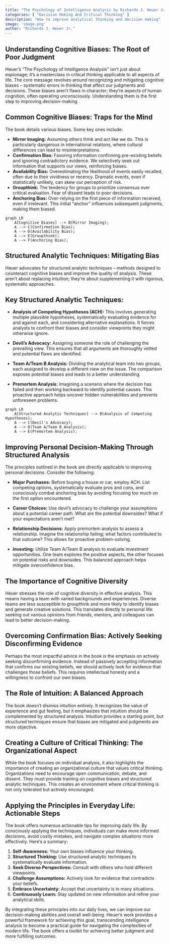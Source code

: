 ```yaml
---
title: "The Psychology of Intelligence Analysis by Richards J. Heuer Jr."
categories: [ "Decision Making And Critical Thinking" ]
description: "How to improve analytical thinking and decision making"
image: 'image.png'
author: "Richards J. Heuer Jr."
---
```

## Understanding Cognitive Biases: The Root of Poor Judgment

Heuer's "The Psychology of Intelligence Analysis" isn't just about espionage; it's a masterclass in critical thinking applicable to all aspects of life.  The core message revolves around recognizing and mitigating cognitive biases – systematic errors in thinking that affect our judgments and decisions. These biases aren't flaws in character; they're aspects of human cognition, often operating unconsciously. Understanding them is the first step to improving decision-making.

## Common Cognitive Biases: Traps for the Mind

The book details various biases. Some key ones include:

* **Mirror Imaging:** Assuming others think and act like we do.  This is particularly dangerous in international relations, where cultural differences can lead to misinterpretations.
* **Confirmation Bias:** Favoring information confirming pre-existing beliefs and ignoring contradictory evidence.  We selectively seek out information that supports our views, reinforcing biases.
* **Availability Bias:** Overestimating the likelihood of events easily recalled, often due to their vividness or recency.  Dramatic events, even if statistically unlikely, can skew our perception of risk.
* **Groupthink:** The tendency for groups to prioritize consensus over critical evaluation. Fear of dissent leads to poor decisions.
* **Anchoring Bias:** Over-relying on the first piece of information received, even if irrelevant.  This initial "anchor" influences subsequent judgments, making them biased.


```mermaid
graph LR
    A[Cognitive Biases] --> B(Mirror Imaging);
    A --> C(Confirmation Bias);
    A --> D(Availability Bias);
    A --> E(Groupthink);
    A --> F(Anchoring Bias);
```

##  Structured Analytic Techniques: Mitigating Bias

Heuer advocates for structured analytic techniques – methods designed to counteract cognitive biases and improve the quality of analysis.  These aren't about replacing intuition; they're about supplementing it with rigorous, systematic approaches.

## Key Structured Analytic Techniques:

* **Analysis of Competing Hypotheses (ACH):** This involves generating multiple plausible hypotheses, systematically evaluating evidence for and against each, and considering alternative explanations.  It forces analysts to confront their biases and consider viewpoints they might otherwise ignore.

* **Devil's Advocacy:**  Assigning someone the role of challenging the prevailing view.  This ensures that all arguments are thoroughly vetted and potential flaws are identified.

* **Team A/Team B Analysis:** Dividing the analytical team into two groups, each assigned to develop a different view on the issue.  The comparison exposes potential biases and leads to a better understanding.

* **Premortem Analysis:**  Imagining a scenario where the decision has failed and then working backward to identify potential causes.  This proactive approach helps uncover hidden vulnerabilities and prevents unforeseen problems.


```mermaid
graph LR
    A[Structured Analytic Techniques] --> B(Analysis of Competing Hypotheses);
    A --> C(Devil's Advocacy);
    A --> D(Team A/Team B Analysis);
    A --> E(Premortem Analysis);
```

##  Improving Personal Decision-Making Through Structured Analysis

The principles outlined in the book are directly applicable to improving personal decisions.  Consider the following:

* **Major Purchases:** Before buying a house or car, employ ACH. List competing options, systematically evaluate pros and cons, and consciously combat anchoring bias by avoiding focusing too much on the first option encountered.

* **Career Choices:**  Use devil's advocacy to challenge your assumptions about a potential career path.  What are the potential downsides?  What if your expectations aren't met?

* **Relationship Decisions:**  Apply premortem analysis to assess a relationship.  Imagine the relationship failing; what factors contributed to that outcome?  This allows for proactive problem-solving.

* **Investing:**  Utilize Team A/Team B analysis to evaluate investment opportunities.  One team explores the positive aspects, the other focuses on potential risks and downsides.  This balanced approach helps mitigate overconfidence bias.

## The Importance of Cognitive Diversity

Heuer stresses the role of cognitive diversity in effective analysis. This means having a team with varied backgrounds and experiences. Diverse teams are less susceptible to groupthink and more likely to identify biases and generate creative solutions. This translates directly to personal life: seeking out various opinions from friends, mentors, and colleagues can lead to better decision-making.

##  Overcoming Confirmation Bias: Actively Seeking Disconfirming Evidence

Perhaps the most impactful advice in the book is the emphasis on actively seeking disconfirming evidence.  Instead of passively accepting information that confirms our existing beliefs, we should actively look for evidence that challenges those beliefs.  This requires intellectual honesty and a willingness to confront our own biases.

## The Role of Intuition: A Balanced Approach

The book doesn't dismiss intuition entirely. It recognizes the value of experience and gut feeling, but it emphasizes that intuition should be complemented by structured analysis.  Intuition provides a starting point, but structured techniques ensure that biases are mitigated and judgments are more objective.

##  Creating a Culture of Critical Thinking:  The Organizational Aspect

While the book focuses on individual analysis, it also highlights the importance of creating an organizational culture that values critical thinking.  Organizations need to encourage open communication, debate, and dissent.  They must provide training on cognitive biases and structured analytic techniques.  This creates an environment where critical thinking is not only tolerated but actively encouraged.

##  Applying the Principles in Everyday Life: Actionable Steps

The book offers numerous actionable tips for improving daily life. By consciously applying the techniques, individuals can make more informed decisions, avoid costly mistakes, and navigate complex situations more effectively.  Here's a summary:

1. **Self-Awareness:** Your own biases influence your thinking.
2. **Structured Thinking:** Use structured analytic techniques to systematically evaluate information.
3. **Seek Diverse Perspectives:** Consult with others who hold different viewpoints.
4. **Challenge Assumptions:** Actively look for evidence that contradicts your beliefs.
5. **Embrace Uncertainty:** Accept that uncertainty is in many situations.
6. **Continuously Learn:** Stay updated on new information and refine your analytical skills.


By integrating these principles into our daily lives, we can improve our decision-making abilities and overall well-being. Heuer’s work provides a powerful framework for achieving this goal, transcending intelligence analysis to become a practical guide for navigating the complexities of modern life. The book offers a toolkit for achieving better judgment and more fulfilling outcomes.

